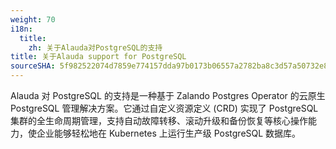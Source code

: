 ```yaml
---
weight: 70
i18n:
  title:
    zh: 关于Alauda对PostgreSQL的支持
title: 关于Alauda support for PostgreSQL
sourceSHA: 5f982522074d7859e774157dda97b0173b06557a2782ba8c3d57a50732e8e888
---
```


Alauda 对 PostgreSQL 的支持是一种基于 Zalando Postgres Operator 的云原生 PostgreSQL 管理解决方案。它通过自定义资源定义 (CRD) 实现了 PostgreSQL 集群的全生命周期管理，支持自动故障转移、滚动升级和备份恢复等核心操作能力，使企业能够轻松地在 Kubernetes 上运行生产级 PostgreSQL 数据库。

<ExternalSite name="postgresql" href="/intro" />
